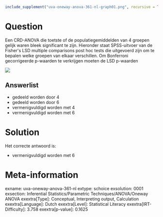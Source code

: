 ```r
include_supplement("uva-oneway-anova-361-nl-graph01.png", recursive = TRUE)
```

Question
========

Een CRD-ANOVA die toetste of de populatiegemiddelden van 4 groepen
gelijk waren bleek significant te zijn. Hieronder staat SPSS-uitvoer van
de Fisher\'s LSD multiple comparisons post hoc tests die uitgevoerd zijn
om te bepalen welke groepen van elkaar verschillen. Om Bonferroni
gecorrigeerde p-waarden te verkrijgen moeten de LSD p-waarden


![](uva-oneway-anova-361-nl-graph01.png)

Answerlist
----------

* gedeeld worden door 4
* gedeeld worden door 6
* vermenigvuldigd worden met 4
* vermenigvuldigd worden met 6

Solution
========

Het correcte antwoord is: 

* vermenigvuldigd worden met 6

Meta-information
================
exname: uva-oneway-anova-361-nl
extype: schoice
exsolution: 0001
exsection: Inferential Statistics/Parametric Techniques/ANOVA/Oneway ANOVA
exextra[Type]: Conceptual, Interpreting output, Calculation
exextra[Language]: Dutch
exextra[Level]: Statistical Literacy
exextra[IRT-Difficulty]: 3.758
exextra[p-value]: 0.1625

